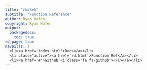 ```yaml
---
title: "rbokeh"
subtitle: "Function Reference"
author: Ryan Hafen
copyright: Ryan Hafen
output:
  packagedocs:
    toc: true
rd_page: true
navpills: |
  <li><a href='index.html'>Docs</a></li>
  <li class="active"><a href='rd.html'>Function Ref</a></li>
  <li><a href='#'>Github <i class='fa fa-github'></i></a></li>
---
```


